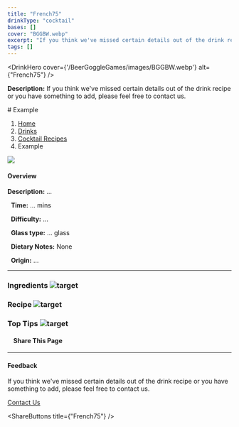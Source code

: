 ```yaml
---
title: "French75"
drinkType: "cocktail"
bases: []
cover: "BGGBW.webp"
excerpt: "If you think we've missed certain details out of the drink recipe or you have something to add, please feel free to contact us."
tags: []
---
```



<DrinkHero
  cover={'/BeerGoggleGames/images/BGGBW.webp'}
  alt={"French75"}
/>

<DrinkSection title="Overview" icon="/BeerGoggleGames/images/info.webp">
<p><strong>Description:</strong> If you think we've missed certain details out of the drink recipe or you have something to add, please feel free to contact us.</p>
</DrinkSection>

<DrinkSection title="Ingredients" icon="/BeerGoggleGames/images/liquor.webp">
<!-- Add ingredients -->
</DrinkSection>

<DrinkSection title="Method" icon="/BeerGoggleGames/images/question.webp">
# Example

1.  [Home](/)
2.  [Drinks](drinks)
3.  [Cocktail Recipes](drinks/cocktailrecipes)
4.  Example

![](/images/ComingSoon700x400.webp)

#### Overview

**Description:** ...

  **Time:** ... mins

  **Difficulty:** ...

  **Glass type:** ... glass

  **Dietary Notes:** None

  **Origin:** ...

* * *

### Ingredients ![target](/images/liquor.webp)

### Recipe ![target](/images/rules.webp)

### Top Tips ![target](/images/lightbulb.webp)

####     Share This Page

[](https://www.facebook.com/sharer/sharer.php?u=beergogglegames.co.uk/Drinks/CocktailRecipes/)[](https://www.instagram.com/direct/new/)[](https://twitter.com/intent/tweet?url=beergogglegames.co.uk/Drinks/CocktailRecipes/)

* * *

#### Feedback

If you think we've missed certain details out of the drink recipe or you have something to add, please feel free to contact us.

  
  
  
[Contact Us](contact)
</DrinkSection>



<ShareButtons title={"French75"} />
<FeedbackCard></FeedbackCard>
